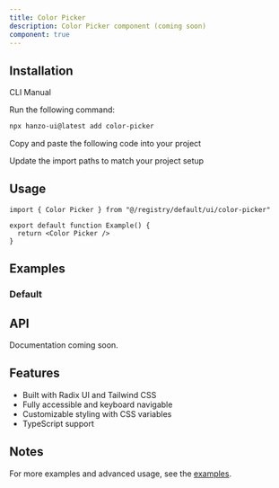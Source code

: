 ```yaml
---
title: Color Picker
description: Color Picker component (coming soon)
component: true
---
```


<ComponentPreview name="color-picker-demo" />

## Installation

<Tabs defaultValue="cli">

<TabsList>
  <TabsTrigger value="cli">CLI</TabsTrigger>
  <TabsTrigger value="manual">Manual</TabsTrigger>
</TabsList>

<TabsContent value="cli">

<Steps>

<Step>Run the following command:</Step>

```bash
npx hanzo-ui@latest add color-picker
```

</Steps>

</TabsContent>

<TabsContent value="manual">

<Steps>

<Step>Copy and paste the following code into your project</Step>

<ComponentSource name="color-picker" />

<Step>Update the import paths to match your project setup</Step>

</Steps>

</TabsContent>

</Tabs>

## Usage

```tsx
import { Color Picker } from "@/registry/default/ui/color-picker"

export default function Example() {
  return <Color Picker />
}
```

## Examples

### Default

<ComponentPreview name="color-picker-demo" />

## API

Documentation coming soon.

## Features

- Built with Radix UI and Tailwind CSS
- Fully accessible and keyboard navigable  
- Customizable styling with CSS variables
- TypeScript support

## Notes

For more examples and advanced usage, see the [examples](/examples).
